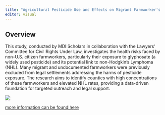```yaml
---
title: "Agricultural Pesticide Use and Effects on Migrant Farmworker's Health"
editor: visual
---
```


## Overview

This study, conducted by MDI Scholars in collaboration with the Lawyers' Committee for Civil Rights Under Law, investigates the health risks faced by non-U.S. citizen farmworkers, particularly their exposure to glyphosate (a widely used pesticide) and its potential link to non-Hodgkin's Lymphoma (NHL). Many migrant and undocumented farmworkers were previously excluded from legal settlements addressing the harms of pesticide exposure. The research aims to identify counties with high concentrations of these farmworkers and elevated NHL rates, providing a data-driven foundation for targeted outreach and legal support.

![](showcase.png)

[more information can be found here](https://mdi.georgetown.edu/events/showcase-fall2024/)
